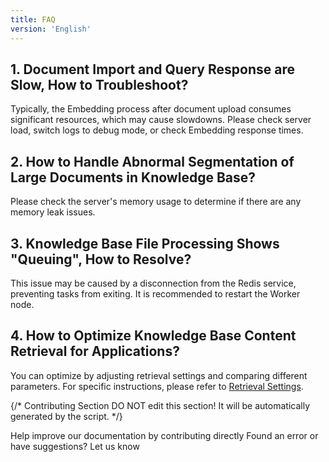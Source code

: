 ```yaml
---
title: FAQ
version: 'English'
---
```


## 1. Document Import and Query Response are Slow, How to Troubleshoot?

Typically, the Embedding process after document upload consumes significant resources, which may cause slowdowns. Please check server load, switch logs to debug mode, or check Embedding response times.

## 2. How to Handle Abnormal Segmentation of Large Documents in Knowledge Base?

Please check the server's memory usage to determine if there are any memory leak issues.

## 3. Knowledge Base File Processing Shows "Queuing", How to Resolve?

This issue may be caused by a disconnection from the Redis service, preventing tasks from exiting. It is recommended to restart the Worker node.

## 4. How to Optimize Knowledge Base Content Retrieval for Applications?

You can optimize by adjusting retrieval settings and comparing different parameters. For specific instructions, please refer to [Retrieval Settings](/en/guides/knowledge-base/create-knowledge-and-upload-documents/setting-indexing-methods).

{/*
Contributing Section
DO NOT edit this section!
It will be automatically generated by the script.
*/}

<CardGroup cols="2">
    <Card
        title="Edit this page"
        icon="pen-to-square"
        href="https://github.com/langgenius/dify-docs-mintlify/edit/main/en/guides/knowledge-base/faq.mdx"
    >
        Help improve our documentation by contributing directly
    </Card>
    <Card
        title="Report an issue"
        icon="github"
        href="https://github.com/langgenius/dify-docs-mintlify/issues/new?title=Documentation%20Issue%3A%20&body=%23%23%20Issue%20Description%0A%3C%21--%20Please%20briefly%20describe%20the%20issue%20you%20found%20--%3E%0A%0A%23%23%20Page%20Link%0Ahttps%3A%2F%2Fgithub.com%2Flanggenius%2Fdify-docs-mintlify%2Fblob%2Fmain%2Fen/guides/knowledge-base%2Ffaq.mdx%0A%0A%23%23%20Suggested%20Changes%0A%3C%21--%20If%20you%20have%20specific%20suggestions%20for%20changes%2C%20please%20describe%20them%20here%20--%3E%0A%0A%3C%21--%20Thank%20you%20for%20helping%20improve%20our%20documentation%21%20--%3E"
    >
        Found an error or have suggestions? Let us know
    </Card>
</CardGroup>
